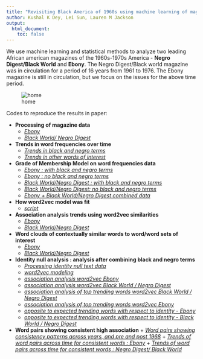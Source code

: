 ```yaml
---
title: "Revisiting Black America of 1960s using machine learning of magazine text"
author: Kushal K Dey, Lei Sun, Lauren M Jackson
output:
  html_document:
    toc: false
---
```


We use machine learning and statistical methods to analyze two leading 
African american magazines of the 1960s-1970s America - 
**Negro Digest/Black World** and **Ebony**. The Negro Digest/Black world
magazine was in circulation for a period of 16 years from 1961 to 1976. 
The Ebony magazine is still in circulation, but we focus on the issues for
the above time period.

![home](homepage.png)


Codes to reproduce the results in paper: 

* **Processing of magazine data**
    + [*Ebony*](Ebony_processing.html)
    + [*Black World/ Negro Digest*](BL_ND_processing.html)
  
* **Trends in word frequencies over time**
    + [*Trends in black and negro terms*](trends_in_black_negro.html)
    + [*Trends in other words of interest*](word_trends.html)

* **Grade of Membership Model on word frequencies data**
    + [*Ebony :  with black and negro terms*](countclust_ebony.html)
    + [*Ebony : no black and negro terms*](countclust_ebony_no_black_negro.html)
    + [*Black World/Negro Digest : with black and negro terms*](countclust_bl_nd.html)
    + [*Black World/Negro Digest: no black and negro terms*](countclust_bl_nd_no_negro_black.html)
    + [*Ebony + Black World/Negro Digest combined data*](countclust_BL_ND_Ebony.html)
  
* **How word2vec model was fit**
    + [*script*](word2vec_modeling.html)
  
* **Association analysis trends using word2vec similarities**
     + [*Ebony*](word2vec_analysis_Ebony.html)
     + [*Black World/Negro Digest*](word2vec_analysis_BL_ND.html)
  
* **Word clouds of contextually similar words to word/word sets of interest**
     + [*Ebony*](word_clouds_Ebony.html)
     + [*Black World/Negro Digest*](word_clouds_BL_ND.html)
     
* **Identity null analysis : analysis after combining black and negro terms**
     + [*Processing identity null text data*](identity_neutral_Ebony_BL_ND_processing.html)
     + [*word2vec modeling*](word2vec_ID.html)
     + [*association analysis word2vec Ebony*](word2vec_analysis_Ebony_id_null.html)
     + [*association analysis word2vec Black World / Negro Digest*](word2vec_analysis_BL_ND_id_null.html)
     + [*association analysis of top trending words word2vec Black World / Negro Digest*](top_trends_black_negro_identity_null_BL_ND.html)
     + [*association analysis of top trending words word2vec Ebony*](top_trends_black_negro_identity_null_Ebony.html)
     + [*opposite to expected trending words with respect to identity - Ebony*](association_analysis_opposite_identity_trends_Ebony.html)
     + [*opposite to expected trending words with respect to identity - Black World / Negro Digest *](association_analysis_opposite_identity_trends_BL_ND.html)
     
     
* **Word pairs showing consistent high association**
      + [*Word pairs showing consistency patterns across years, and pre and post 1968*](consistent_word_associations.html)
      + [*Trends of word pairs across time for consistent words : Ebony*](consistent_word_trends_Ebony.html)
      + [*Trends of word pairs across time for consistent words : Negro Digest/ Black World*](consistent_word_trends_BL_ND.html)
      
      
      
